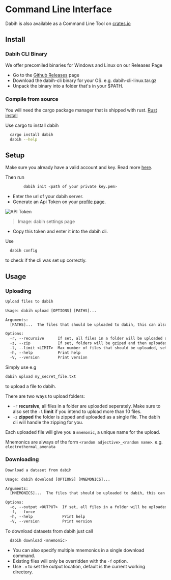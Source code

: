 # Command Line Interface

Dabih is also available as a Command Line Tool on
[crates.io](https://crates.io/crates/dabih)

## Install

### Dabih CLI Binary

We offer precomiled binaries for Windows and Linux on our Releases Page

- Go to the [Github Releases](https://github.com/spang-lab/dabih/releases/latest) page
- Download the dabih-cli binary for your OS. e.g. dabih-cli-linux.tar.gz
- Unpack the binary into a folder that's in your $PATH.

### Compile from source

You will need the cargo package manager that is shipped with rust.
[Rust install](https://doc.rust-lang.org/cargo/getting-started/installation.html)

Use cargo to install dabih

```sh
  cargo install dabih
  dabih --help
```

## Setup

Make sure you already have a valid account and key. Read more [here](/docs/).

Then run

```sh
        dabih init <path of your private key.pem>
```

- Enter the url of your dabih server.
- Generate an Api Token on your [profile page](/profile).

![API Token](/images/docs/token.png)

> Image: dabih settings page

- Copy this token and enter it into the dabih cli.

Use

```sh
  dabih config
```

to check if the cli was set up correctly.

## Usage

### Uploading

```txt
Upload files to dabih

Usage: dabih upload [OPTIONS] [PATHS]...

Arguments:
  [PATHS]...  The files that should be uploaded to dabih, this can also be a glob pattern

Options:
  -r, --recursive      If set, all files in a folder will be uploaded seperately
  -z, --zip            If set, folders will be gziped and then uploaded as single file
  -l, --limit <LIMIT>  Max number of files that should be uploaded, set to -1 for unlimited [default: 10]
  -h, --help           Print help
  -V, --version        Print version
```

Simply use e.g

```sh
dabih upload my_secret_file.txt
```

to upload a file to dabih.

There are two ways to upload folders:

- `-r` **recursive**, all files in a folder are uploaded seperately.
  Make sure to also set the `-l` **limit** if you intend to upload more than 10 files.
- `-z` **zipped** the folder is zipped and uploaded as a single file.
  The dabih cli will handle the zipping for you.

Each uploaded file will give you a `mnemonic`, a unique name for the upload.

Mnemonics are always of the form `<random adjective>_<random name>`.
e.g. `electrothermal_amenata`

### Downloading

```txt
Download a dataset from dabih

Usage: dabih download [OPTIONS] [MNEMONICS]...

Arguments:
  [MNEMONICS]...  The files that should be uploaded to dabih, this can also be a glob pattern

Options:
  -o, --output <OUTPUT>  If set, all files in a folder will be uploaded seperately
  -f, --force
  -h, --help             Print help
  -V, --version          Print version
```

To download datasets from dabih just call

```sh
  dabih download <mnemonic>
```

- You can also specify multiple mnemonics in a single download command.
- Existing files will only be overridden with the `-f` option.
- Use `-o` to set the output location, default is the current working directory.
